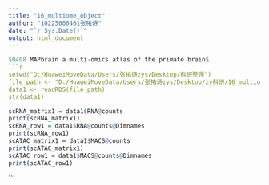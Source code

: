 ---
title: "16_multiome_object"
author: "10225000461张祐诗"
date: "`r Sys.Date()`"
output: html_document
---
```{r}
$0408 MAPbrain a multi-omics atlas of the primate brain$
```{r}
setwd("D:/HuaweiMoveData/Users/张祐诗zys/Desktop/科研整理")
file_path <- "D:/HuaweiMoveData/Users/张祐诗zys/Desktop/zy科研/16_multiome_object/multiome_object.RDS"
data1 <- readRDS(file_path)
str(data1)
```

```{r}
scRNA_matrix1 = data1$RNA@counts
print(scRNA_matrix1)
scRNA_row1 = data1$RNA@counts@Dimnames
print(scRNA_row1)
scATAC_matrix1 = data1$MACS@counts
print(scATAC_matrix1)
scATAC_row1 = data1$MACS@counts@Dimnames
print(scATAC_row1)
```
```

